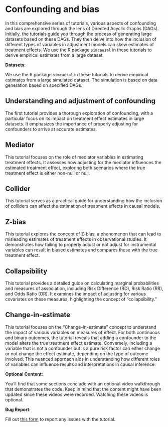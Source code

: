 # Confounding and bias

In this comprehensive series of tutorials, various aspects of confounding and bias are explored through the lens of Directed Acyclic Graphs (DAGs). Initially, the tutorials guide you through the process of generating large datasets based on these DAGs. They then delve into how the inclusion of different types of variables in adjustment models can skew estimates of treatment effects. We use the R package `simcausal` in these tutorials to derive empirical estimates from a large dataset.

::: callout-important
**Datasets**:

We use the R package `simcausal` in these tutorials to derive empirical estimates from a large simulated dataset. The simulation is based on data generation based on specified DAGs.
:::

## Understanding and adjustment of confounding

The first tutorial provides a thorough exploration of confounding, with a particular focus on its impact on treatment effect estimates in large datasets. It emphasizes the importance of properly adjusting for confounders to arrive at accurate estimates. 

## Mediator

This tutorial focuses on the role of mediator variables in estimating treatment effects. It assesses how adjusting for the mediator influences the estimated treatment effect, exploring both scenarios where the true treatment effect is either non-null or null.

## Collider

This tutorial serves as a practical guide for understanding how the inclusion of colliders can affect the estimation of treatment effects in causal models.

## Z-bias

This tutorial explores the concept of Z-bias, a phenomenon that can lead to misleading estimates of treatment effects in observational studies. It demonstrates how failing to properly adjust or not adjust for instrumental variables can result in biased estimates and compares these with the true treatment effect.

## Collapsibility

This tutorial provides a detailed guide on calculating marginal probabilities and measures of association, including Risk Difference (RD), Risk Ratio (RR), and Odds Ratio (OR). It examines the impact of adjusting for various covariates on these measures, highlighting the concept of "collapsibility."

## Change-in-estimate

This tutorial focuses on the "Change-in-estimate" concept to understand the impact of various variables on measures of effect. For both continuous and binary outcomes, the tutorial reveals that adding a confounder to the model alters the true treatment effect estimate. Conversely, including a variable that is not a confounder but is a pure risk factor can either change or not change the effect estimate, depending on the type of outcome involved. This nuanced approach aids in understanding how different roles of variables can influence results and interpretations in causal inference.


::: callout-tip
**Optional Content**:

You'll find that some sections conclude with an optional video walkthrough that demonstrates the code. Keep in mind that the content might have been updated since these videos were recorded. Watching these videos is optional.
:::

::: callout-warning
**Bug Report**:

Fill out [this form](https://forms.gle/YSwuiebtb1E9wjHu9) to report any issues with the tutorial.
:::